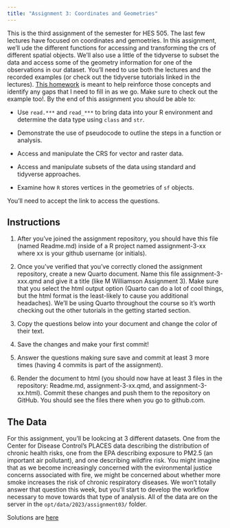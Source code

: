 ```yaml
---
title: "Assignment 3: Coordinates and Geometries"
---
```


This is the third assignment of the semester for HES 505. The last few lectures have focused on coordinates and gemoetries. In this assignment, we'll ude the different functions for accessing and transforming the crs of different spatial objects. We'll also use a little of the tidyverse to subset the data and access some of the geometry information for one of the observations in our dataset. You'll need to use both the lectures and the recorded examples (or check out the   tidyverse   tutorials linked in the lectures). [This homework](https://classroom.github.com/a/uMIv-Zk4) is meant to help reinforce those concepts and identify any gaps that I need to fill in as we go. Make sure to check out the example too!. By the end of this assignment you should be able to:

* Use `read.***` and `read_***` to bring data into your R environment and determine the data type using `class` and `str`.

* Demonstrate the use of pseudocode to outline the steps in a function or analysis.

* Access and manipulate the CRS for vector and raster data.

* Access and manipulate subsets of the data using standard and tidyverse approaches.

* Examine how `R` stores vertices in the geometries of `sf` objects.


You'll need to accept the link to access the questions. 

## Instructions

1. After you've joined the assignment repository, you should have this file (named Readme.md) inside of a R project named assignment-3-xx where xx is your github username (or initials).

2. Once you've verified that you've correctly cloned the assignment repository, create a new Quarto document. Name this file assignment-3-xxx.qmd and give it a title (like M Williamson Assignment 3). Make sure that you select the html output option (Quarto can do a lot of cool things, but the html format is the least-likely to cause you additional headaches). We'll be using Quarto throughout the course so it's worth checking out the other tutorials in the getting started section.

3. Copy the questions below into your document and change the color of their text.

4. Save the changes and make your first commit!

5. Answer the questions making sure save and commit at least 3 more times (having 4 commits is part of the assignment).

6. Render the document to html (you should now have at least 3 files in the repository: Readme.md, assignment-3-xx.qmd, and assignment-3-xx.html). Commit these changes and push them to the repository on GitHub. You should see the files there when you go to github.com.

## The Data
For this assignment, you'll be lookcing at 3 different datasets. One from the Center for Disease Control's PLACES data describing the distribution of chronic health risks, one from the EPA describing exposure to PM2.5 (an important air pollutant), and one describing wildfire risk. You might imagine that as we become increasingly concerned with the evironmental justice concerns associated with fire, we might be concerned about whether more smoke increases the risk of chronic respiratory diseases. We won't totally answer that question this week, but you'll start to develop the workflow necessary to move towards that type of analysis. All of the data are on the server in the `opt/data/2023/assignment03/` folder.

:::{.callout-note}
Solutions are [here](03-vectorsolutions.qmd)
:::